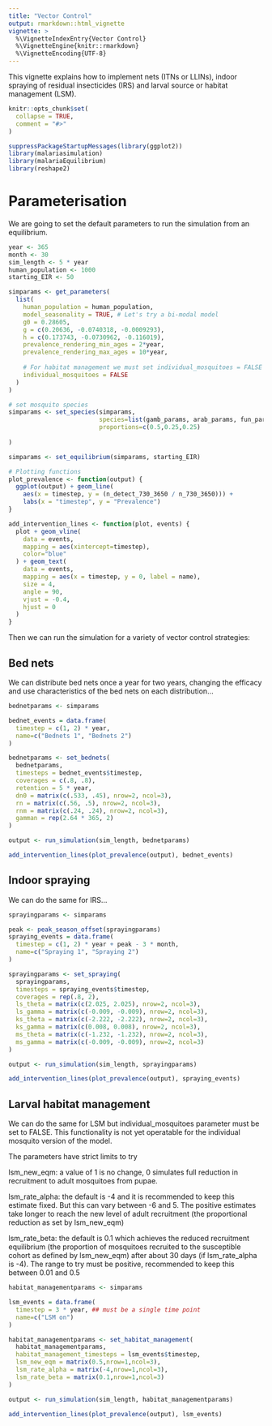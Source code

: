 ```yaml
---
title: "Vector Control"
output: rmarkdown::html_vignette
vignette: >
  %\VignetteIndexEntry{Vector Control}
  %\VignetteEngine{knitr::rmarkdown}
  %\VignetteEncoding{UTF-8}
---
```


This vignette explains how to implement nets (ITNs or LLINs), indoor spraying of residual insecticides (IRS) and larval source or habitat management (LSM).

```r
knitr::opts_chunk$set(
  collapse = TRUE,
  comment = "#>"
)
```

```r
suppressPackageStartupMessages(library(ggplot2))
library(malariasimulation)
library(malariaEquilibrium)
library(reshape2)
```

# Parameterisation

We are going to set the default parameters to run the simulation from an equilibrium.

```r
year <- 365
month <- 30
sim_length <- 5 * year
human_population <- 1000
starting_EIR <- 50

simparams <- get_parameters(
  list(
    human_population = human_population,
    model_seasonality = TRUE, # Let's try a bi-modal model
    g0 = 0.28605,
    g = c(0.20636, -0.0740318, -0.0009293),
    h = c(0.173743, -0.0730962, -0.116019),
    prevalence_rendering_min_ages = 2*year,
    prevalence_rendering_max_ages = 10*year,
    
    # For habitat management we must set individual_mosquitoes = FALSE
    individual_mosquitoes = FALSE
  )
)

# set mosquito species
simparams <- set_species(simparams,
                         species=list(gamb_params, arab_params, fun_params),
                         proportions=c(0.5,0.25,0.25)
                        
)

simparams <- set_equilibrium(simparams, starting_EIR)

# Plotting functions
plot_prevalence <- function(output) {
  ggplot(output) + geom_line(
    aes(x = timestep, y = (n_detect_730_3650 / n_730_3650))) + 
    labs(x = "timestep", y = "Prevalence")
}

add_intervention_lines <- function(plot, events) {
  plot + geom_vline(
    data = events,
    mapping = aes(xintercept=timestep),
    color="blue"
  ) + geom_text(
    data = events,
    mapping = aes(x = timestep, y = 0, label = name),
    size = 4,
    angle = 90,
    vjust = -0.4,
    hjust = 0
  )
}
```

Then we can run the simulation for a variety of vector control strategies:

## Bed nets

We can distribute bed nets once a year for two years, changing the
efficacy and use characteristics of the bed nets on each distribution...

```r
bednetparams <- simparams

bednet_events = data.frame(
  timestep = c(1, 2) * year,
  name=c("Bednets 1", "Bednets 2")
)

bednetparams <- set_bednets(
  bednetparams,
  timesteps = bednet_events$timestep,
  coverages = c(.8, .8),
  retention = 5 * year,
  dn0 = matrix(c(.533, .45), nrow=2, ncol=3),
  rn = matrix(c(.56, .5), nrow=2, ncol=3),
  rnm = matrix(c(.24, .24), nrow=2, ncol=3),
  gamman = rep(2.64 * 365, 2)
)

output <- run_simulation(sim_length, bednetparams)

add_intervention_lines(plot_prevalence(output), bednet_events)
```

## Indoor spraying

We can do the same for IRS...

```r
sprayingparams <- simparams

peak <- peak_season_offset(sprayingparams)
spraying_events = data.frame(
  timestep = c(1, 2) * year + peak - 3 * month,
  name=c("Spraying 1", "Spraying 2")
)

sprayingparams <- set_spraying(
  sprayingparams,
  timesteps = spraying_events$timestep,
  coverages = rep(.8, 2),
  ls_theta = matrix(c(2.025, 2.025), nrow=2, ncol=3),
  ls_gamma = matrix(c(-0.009, -0.009), nrow=2, ncol=3),
  ks_theta = matrix(c(-2.222, -2.222), nrow=2, ncol=3),
  ks_gamma = matrix(c(0.008, 0.008), nrow=2, ncol=3),
  ms_theta = matrix(c(-1.232, -1.232), nrow=2, ncol=3),
  ms_gamma = matrix(c(-0.009, -0.009), nrow=2, ncol=3)
)

output <- run_simulation(sim_length, sprayingparams)

add_intervention_lines(plot_prevalence(output), spraying_events)
```


## Larval habitat management

We can do the same for LSM but individual_mosquitoes parameter must be set to FALSE. This functionality is not yet operatable for the individual mosquito version of the model.

The parameters have strict limits to try

lsm_new_eqm: a value of 1 is no change, 0 simulates full reduction in recruitment to adult mosquitoes from pupae.

lsm_rate_alpha: the default is -4 and it is recommended to keep this estimate fixed. But this can vary between -6 and 5. The positive estimates take longer to reach the new level of adult recruitment (the proportional reduction as set by lsm_new_eqm)

lsm_rate_beta: the default is 0.1 which achieves the reduced recruitment equilibrium (the proportion of mosquitoes recruited to the susceptible cohort as defined by lsm_new_eqm) after about 30 days (if lsm_rate_alpha is -4). The range to try must be positive, recommended to keep this between 0.01 and 0.5 

```r
habitat_managementparams <- simparams

lsm_events = data.frame(
  timestep = 3 * year, ## must be a single time point
  name=c("LSM on")
)

habitat_managementparams <- set_habitat_management(
  habitat_managementparams,
  habitat_management_timesteps = lsm_events$timestep,
  lsm_new_eqm = matrix(0.5,nrow=1,ncol=3),
  lsm_rate_alpha = matrix(-4,nrow=1,ncol=3),
  lsm_rate_beta = matrix(0.1,nrow=1,ncol=3)
)

output <- run_simulation(sim_length, habitat_managementparams)

add_intervention_lines(plot_prevalence(output), lsm_events)
```
